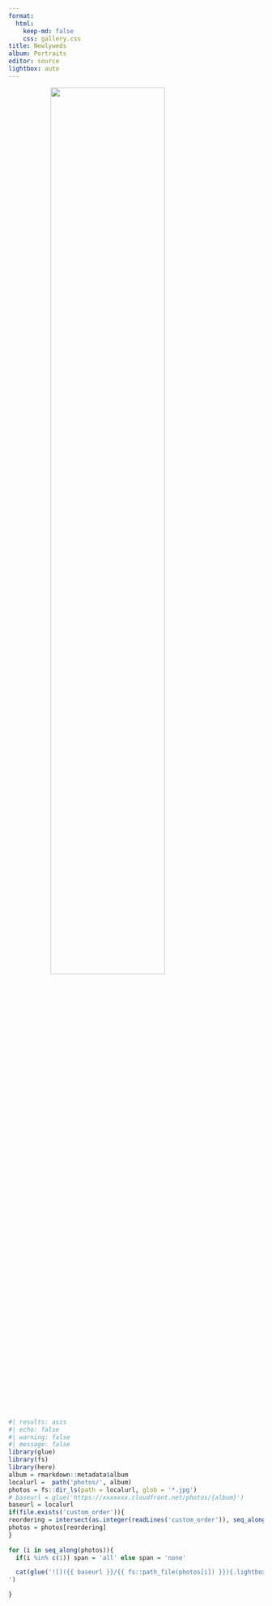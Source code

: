 ```yaml
---
format:
  html:
    keep-md: false
    css: gallery.css
title: Newlyweds
album: Portraits
editor: source
lightbox: auto
---
```


<!-- :::{.column-page  style="background-image: url('../images/white_wall_hash.webp');"} -->
![](images/wedding_title9.png){width=67% style="margin-left: auto; margin-right: auto;display: block;" .nolightbox fig-alt='logo'}

<!-- Click to open the viewer in full screen.  -->

<!-- 사진을 클릭하면 전체 화면 보기 창이 열립니다. -->



::: gallery

::: column-page


```r
#| results: asis
#| echo: false
#| warning: false
#| message: false
library(glue)
library(fs)
library(here)
album = rmarkdown::metadata$album
localurl =  path('photos/', album)
photos = fs::dir_ls(path = localurl, glob = '*.jpg')
# baseurl = glue('https://xxxxxxx.cloudfront.net/photos/{album}')
baseurl = localurl
if(file.exists('custom_order')){
reordering = intersect(as.integer(readLines('custom_order')), seq_along(photos))
photos = photos[reordering]
}
  
for (i in seq_along(photos)){
  if(i %in% c(1)) span = 'all' else span = 'none'

  cat(glue('![]({{ baseurl }}/{{ fs::path_file(photos[i]) }}){.lightbox style="column-span: {{ span }};" group="newly"}', .open = '{{', .close = '}}'), '
')

}
```
:::

:::